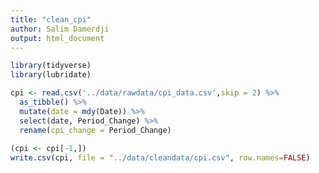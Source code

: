```yaml
---
title: "clean_cpi"
author: Salim Damerdji
output: html_document
---
```


```r
library(tidyverse)
library(lubridate)
```

```r
cpi <- read.csv('../data/rawdata/cpi_data.csv',skip = 2) %>%
  as_tibble() %>%
  mutate(date = mdy(Date)) %>%
  select(date, Period_Change) %>%
  rename(cpi_change = Period_Change)
  
(cpi <- cpi[-1,])
write.csv(cpi, file = "../data/cleandata/cpi.csv", row.names=FALSE)
```